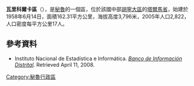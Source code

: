 '''瓦里科爾卡區'''（{{lang-es|Distrito de Huaricolca}}），是[[秘魯|秘魯]]的一個區，位於該國中部[[胡寧大區|胡寧大區]]的[[塔爾馬省|塔爾馬省]]，始建於1958年6月14日，面積162.31平方公里，海拔高度3,796米，2005年人口2,822，人口密度每平方公里17人。

==參考資料==
*{{es icon}} Instituto Nacional de Estadística e Informática. ''[https://web.archive.org/web/20080423164200/http://desa.inei.gob.pe/mapas/bid/ Banco de Información Distrital]''. Retrieved April 11, 2008.

{{Peru-geo-stub}}
[[Category:秘魯行政區|Category:秘魯行政區]]